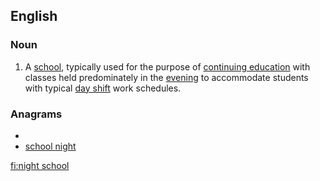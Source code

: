 ==English==
===Noun===
{{en-noun}}
# A [[school]], typically used for the purpose of [[continuing education]] with classes held predominately in the [[evening]] to accommodate students with typical [[day shift]] work schedules.

===Anagrams===
* {{alphagram|cghhilnoost}}
* [[school night#English|school night]]

[[fi:night school]]